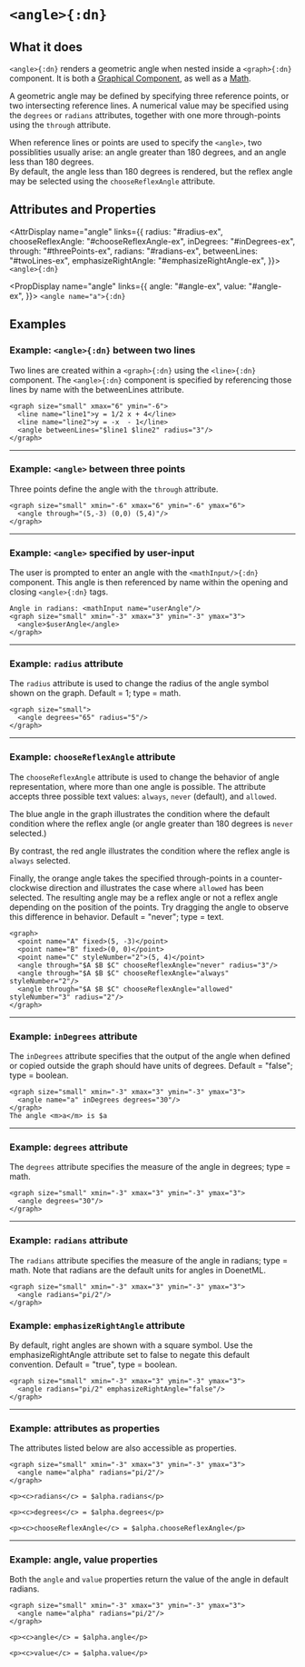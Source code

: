 
# `<angle>{:dn}`

## What it does
`<angle>{:dn}` renders a geometric angle when nested inside a `<graph>{:dn}` component. It is both a [Graphical Component](../componentClasses), as well as a [Math](../componentClasses). 

A geometric angle may be defined by specifying three reference points, or two intersecting reference lines. A numerical value may be specified using the `degrees` or `radians` attributes, together with one more through-points using the `through` attribute.

When reference lines or points are used to specify the `<angle>`, two possiblities usually arise: an angle greater than 180 degrees, and an angle less than 180 degrees.  
By default, the angle less than 180 degrees is rendered, but the reflex angle may be selected using the `chooseReflexAngle` attribute.

## Attributes and Properties

<AttrDisplay name="angle" links={{
  radius: "#radius-ex",
  chooseReflexAngle: "#chooseReflexAngle-ex",
  inDegrees: "#inDegrees-ex",
  through: "#threePoints-ex",
  radians: "#radians-ex",
  betweenLines: "#twoLines-ex",
  emphasizeRightAngle: "#emphasizeRightAngle-ex",
}}>
`<angle>{:dn}`
</AttrDisplay>

<PropDisplay name="angle" links={{
  angle: "#angle-ex",
  value: "#angle-ex",
}}>
`<angle name="a">{:dn}`
</PropDisplay>

## Examples

<a id="twoLines-ex"></a>
### Example: `<angle>{:dn}` between two lines

Two lines are created within a `<graph>{:dn}` using the `<line>{:dn}` component. The `<angle>{:dn}` component is specified by referencing those lines by name with the betweenLines attribute. 
```doenet-editor {4}
<graph size="small" xmax="6" ymin="-6">
  <line name="line1">y = 1/2 x + 4</line>
  <line name="line2">y = -x  - 1</line>
  <angle betweenLines="$line1 $line2" radius="3"/>
</graph>
```


---

<a id="threePoints-ex"></a>
### Example: `<angle>` between three points

Three points define the angle with the `through` attribute.
```doenet-editor
<graph size="small" xmin="-6" xmax="6" ymin="-6" ymax="6">
  <angle through="(5,-3) (0,0) (5,4)"/>
</graph>
```


---

<a id="userInput-ex"></a>
### Example: `<angle>` specified by user-input

The user is prompted to enter an angle with the `<mathInput/>{:dn}` component. This angle is then referenced by name within the opening and closing `<angle>{:dn}` tags.
```doenet-editor-horiz
Angle in radians: <mathInput name="userAngle"/>
<graph size="small" xmin="-3" xmax="3" ymin="-3" ymax="3">
  <angle>$userAngle</angle>
</graph>
```


---

<a id="radius-ex"></a>
### Example: `radius` attribute

The `radius` attribute is used to change the radius of the angle symbol shown on the graph. Default = 1; type = math.
```doenet-editor-horiz
<graph size="small">
  <angle degrees="65" radius="5"/>
</graph>
```


---

<a id="chooseReflexAngle-ex"></a>
### Example: `chooseReflexAngle` attribute

The `chooseReflexAngle` attribute is used to change the behavior of angle representation, where more than one angle is possible. The attribute accepts three possible text values: `always`, `never` (default), and `allowed`.

The blue angle in the graph illustrates the condition where the default condition where the reflex angle (or angle greater than 
180 degrees is `never` selected.)

By contrast, the red angle illustrates the condition where the reflex angle is `always` selected.

Finally, the orange angle takes the specified through-points in a counter-clockwise direction and illustrates the case where `allowed` has been selected. 
The resulting angle may be a reflex angle or not a reflex angle depending on the position of the points. Try dragging the angle to observe this difference in behavior. Default = "never"; type = text.

```doenet-editor
<graph>
  <point name="A" fixed>(5, -3)</point>
  <point name="B" fixed>(0, 0)</point>
  <point name="C" styleNumber="2">(5, 4)</point>
  <angle through="$A $B $C" chooseReflexAngle="never" radius="3"/>
  <angle through="$A $B $C" chooseReflexAngle="always" styleNumber="2"/>
  <angle through="$A $B $C" chooseReflexAngle="allowed" styleNumber="3" radius="2"/>
</graph>
```


---

<a id="inDegrees-ex"></a>
### Example: `inDegrees` attribute

The `inDegrees` attribute specifies that the output of the angle when defined or copied outside the graph should have units of degrees. 
Default = "false"; type = boolean.
```doenet-editor
<graph size="small" xmin="-3" xmax="3" ymin="-3" ymax="3">
  <angle name="a" inDegrees degrees="30"/>
</graph>
The angle <m>a</m> is $a
```


---

<a id="degrees-ex"></a>
### Example: `degrees` attribute

The `degrees` attribute specifies the measure of the angle in degrees; type = math.
```doenet-editor
<graph size="small" xmin="-3" xmax="3" ymin="-3" ymax="3">
  <angle degrees="30"/>
</graph>
```


---

<a id="radians-ex"></a>
### Example: `radians` attribute

The `radians` attribute specifies the measure of the angle in radians; type = math. 
Note that radians are the default units for angles in DoenetML.
```dn
<graph size="small" xmin="-3" xmax="3" ymin="-3" ymax="3">
  <angle radians="pi/2"/>
</graph>
```




<a id="emphasizeRightAngle-ex"></a>
### Example: `emphasizeRightAngle` attribute

By default, right angles are shown with a square symbol. 
Use the emphasizeRightAngle attribute set to false to negate this default convention. Default = "true", type = boolean.
```doenet-editor
<graph size="small" xmin="-3" xmax="3" ymin="-3" ymax="3">
  <angle radians="pi/2" emphasizeRightAngle="false"/>
</graph>
```


---

<a id="attributesAsProps-ex"></a>
### Example: attributes as properties

The attributes listed below are also accessible as properties.
```doenet-editor
<graph size="small" xmin="-3" xmax="3" ymin="-3" ymax="3">
  <angle name="alpha" radians="pi/2"/>
</graph>

<p><c>radians</c> = $alpha.radians</p>

<p><c>degrees</c> = $alpha.degrees</p>

<p><c>chooseReflexAngle</c> = $alpha.chooseReflexAngle</p>
```


---

<a id="angle-ex"></a>
### Example: angle, value properties

Both the `angle` and `value` properties return the value of the angle in default radians. 
```doenet-editor
<graph size="small" xmin="-3" xmax="3" ymin="-3" ymax="3">
  <angle name="alpha" radians="pi/2"/>
</graph>

<p><c>angle</c> = $alpha.angle</p>

<p><c>value</c> = $alpha.value</p>
```


